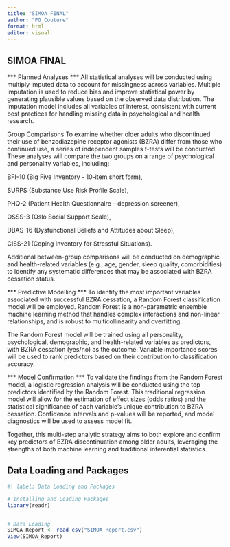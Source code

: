 ```yaml
---
title: "SIMOA FINAL"
author: "PO Couture"
format: html
editor: visual
---
```


## SIMOA FINAL

*** Planned Analyses ***
All statistical analyses will be conducted using multiply imputed data to account for missingness across variables. Multiple imputation is used to reduce bias and improve statistical power by generating plausible values based on the observed data distribution. The imputation model includes all variables of interest, consistent with current best practices for handling missing data in psychological and health research.

Group Comparisons
To examine whether older adults who discontinued their use of benzodiazepine receptor agonists (BZRA) differ from those who continued use, a series of independent samples t-tests will be conducted. These analyses will compare the two groups on a range of psychological and personality variables, including:

BFI-10 (Big Five Inventory - 10-item short form),

SURPS (Substance Use Risk Profile Scale),

PHQ-2 (Patient Health Questionnaire – depression screener),

OSSS-3 (Oslo Social Support Scale),

DBAS-16 (Dysfunctional Beliefs and Attitudes about Sleep),

CISS-21 (Coping Inventory for Stressful Situations).

Additional between-group comparisons will be conducted on demographic and health-related variables (e.g., age, gender, sleep quality, comorbidities) to identify any systematic differences that may be associated with BZRA cessation status.

*** Predictive Modelling ***
To identify the most important variables associated with successful BZRA cessation, a Random Forest classification model will be employed. Random Forest is a non-parametric ensemble machine learning method that handles complex interactions and non-linear relationships, and is robust to multicollinearity and overfitting.

The Random Forest model will be trained using all personality, psychological, demographic, and health-related variables as predictors, with BZRA cessation (yes/no) as the outcome. Variable importance scores will be used to rank predictors based on their contribution to classification accuracy.

*** Model Confirmation ***
To validate the findings from the Random Forest model, a logistic regression analysis will be conducted using the top predictors identified by the Random Forest. This traditional regression model will allow for the estimation of effect sizes (odds ratios) and the statistical significance of each variable’s unique contribution to BZRA cessation. Confidence intervals and p-values will be reported, and model diagnostics will be used to assess model fit.

Together, this multi-step analytic strategy aims to both explore and confirm key predictors of BZRA discontinuation among older adults, leveraging the strengths of both machine learning and traditional inferential statistics.

## Data Loading and Packages
```r
#| label: Data Loading and Packages

# Installing and Loading Packages
library(readr)


# Data Loading
SIMOA_Report <- read_csv("SIMOA Report.csv")
View(SIMOA_Report)

```


## 









